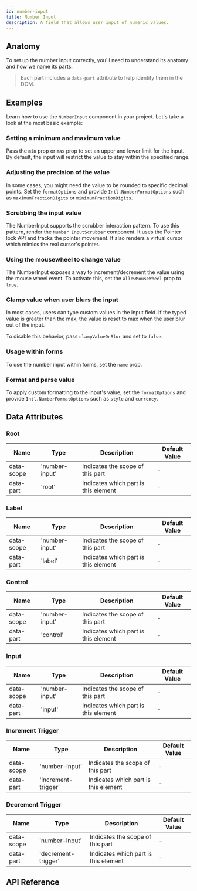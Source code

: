 ```yaml
---
id: number-input
title: Number Input
description: A field that allows user input of numeric values.
---
```



<ComponentPreview />

## Anatomy

To set up the number input correctly, you'll need to understand its anatomy and
how we name its parts.

> Each part includes a `data-part` attribute to help identify them in the DOM.

<Anatomy id="number-input" />

## Examples

Learn how to use the `NumberInput` component in your project. Let's take a look
at the most basic example:

<Story id="Basic" />

### Setting a minimum and maximum value

Pass the `min` prop or `max` prop to set an upper and lower limit for the input.
By default, the input will restrict the value to stay within the specified
range.

<Story id="MinMax" />

### Adjusting the precision of the value

In some cases, you might need the value to be rounded to specific decimal
points. Set the `formatOptions` and provide `Intl.NumberFormatOptions` such as
`maximumFractionDigits` or `minimumFractionDigits`.

<Story id="FractionDigits" />

### Scrubbing the input value

The NumberInput supports the scrubber interaction pattern. To use this pattern,
render the `Number.InputScrubber` component. It uses the Pointer lock API and
tracks the pointer movement. It also renders a virtual cursor which mimics the
real cursor's pointer.

<Story id="Scrubber" />

### Using the mousewheel to change value

The NumberInput exposes a way to increment/decrement the value using the mouse
wheel event. To activate this, set the `allowMouseWheel` prop to `true`.

<Story id="MouseWheel" />

### Clamp value when user blurs the input

In most cases, users can type custom values in the input field. If the typed
value is greater than the max, the value is reset to max when the user blur out
of the input.

To disable this behavior, pass `clampValueOnBlur` and set to `false`.

<Story id="NoClamp" />

### Usage within forms

To use the number input within forms, set the `name` prop.

<Story id="FormUsage" />

### Format and parse value

To apply custom formatting to the input's value, set the `formatOptions` and
provide `Intl.NumberFormatOptions` such as `style` and `currency`.

<Story id="Formatted" />

## Data Attributes

### Root

| Name       | Type           | Description                          | Default Value |
|------------|----------------|--------------------------------------|---------------|
| data-scope | 'number-input' | Indicates the scope of this part     | -             |
| data-part  | 'root'         | Indicates which part is this element | -             |

### Label

| Name       | Type           | Description                          | Default Value |
|------------|----------------|--------------------------------------|---------------|
| data-scope | 'number-input' | Indicates the scope of this part     | -             |
| data-part  | 'label'        | Indicates which part is this element | -             |

### Control

| Name       | Type           | Description                          | Default Value |
|------------|----------------|--------------------------------------|---------------|
| data-scope | 'number-input' | Indicates the scope of this part     | -             |
| data-part  | 'control'      | Indicates which part is this element | -             |

### Input

| Name       | Type           | Description                          | Default Value |
|------------|----------------|--------------------------------------|---------------|
| data-scope | 'number-input' | Indicates the scope of this part     | -             |
| data-part  | 'input'        | Indicates which part is this element | -             |

### Increment Trigger

| Name       | Type                | Description                          | Default Value |
|------------|---------------------|--------------------------------------|---------------|
| data-scope | 'number-input'      | Indicates the scope of this part     | -             |
| data-part  | 'increment-trigger' | Indicates which part is this element | -             |

### Decrement Trigger

| Name       | Type                | Description                          | Default Value |
|------------|---------------------|--------------------------------------|---------------|
| data-scope | 'number-input'      | Indicates the scope of this part     | -             |
| data-part  | 'decrement-trigger' | Indicates which part is this element | -             |


## API Reference

<ComponentTypes />
